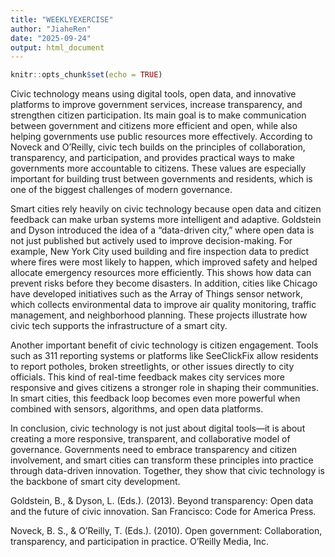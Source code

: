 ```yaml
---
title: "WEEKLYEXERCISE"
author: "JiaheRen"
date: "2025-09-24"
output: html_document
---
```


```r
knitr::opts_chunk$set(echo = TRUE)
```
Civic technology means using digital tools, open data, and innovative platforms to improve government services, increase transparency, and strengthen citizen participation. Its main goal is to make communication between government and citizens more efficient and open, while also helping governments use public resources more effectively. According to Noveck and O’Reilly, civic tech builds on the principles of collaboration, transparency, and participation, and provides practical ways to make governments more accountable to citizens. These values are especially important for building trust between governments and residents, which is one of the biggest challenges of modern governance.

Smart cities rely heavily on civic technology because open data and citizen feedback can make urban systems more intelligent and adaptive. Goldstein and Dyson introduced the idea of a “data-driven city,” where open data is not just published but actively used to improve decision-making. For example, New York City used building and fire inspection data to predict where fires were most likely to happen, which improved safety and helped allocate emergency resources more efficiently. This shows how data can prevent risks before they become disasters. In addition, cities like Chicago have developed initiatives such as the Array of Things sensor network, which collects environmental data to improve air quality monitoring, traffic management, and neighborhood planning. These projects illustrate how civic tech supports the infrastructure of a smart city.

Another important benefit of civic technology is citizen engagement. Tools such as 311 reporting systems or platforms like SeeClickFix allow residents to report potholes, broken streetlights, or other issues directly to city officials. This kind of real-time feedback makes city services more responsive and gives citizens a stronger role in shaping their communities. In smart cities, this feedback loop becomes even more powerful when combined with sensors, algorithms, and open data platforms.

In conclusion, civic technology is not just about digital tools—it is about creating a more responsive, transparent, and collaborative model of governance. Governments need to embrace transparency and citizen involvement, and smart cities can transform these principles into practice through data-driven innovation. Together, they show that civic technology is the backbone of smart city development.

Goldstein, B., & Dyson, L. (Eds.). (2013). Beyond transparency: Open data and the future of civic innovation. San Francisco: Code for America Press.

Noveck, B. S., & O’Reilly, T. (Eds.). (2010). Open government: Collaboration, transparency, and participation in practice. O’Reilly Media, Inc.

